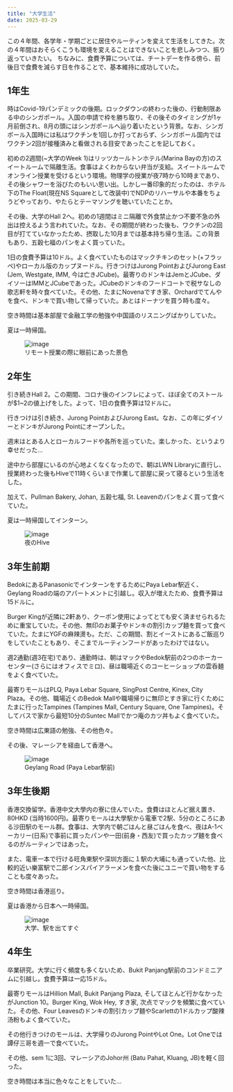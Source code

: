 ```yaml
---
title: "大学生活"
date: 2025-03-29
---
```


この４年間、各学年・学期ごとに居住やルーティンを変えて生活をしてきた。次の４年間はおそらくこうも環境を変えることはできないことを悲しみつつ、振り返っていきたい。
ちなみに、食費予算については、チートデーを作る傍ら、前後日で食費を減らす日を作ることで、基本維持に成功していた。

## 1年生
時はCovid-19パンデミックの後期。ロックダウンの終わった後の、行動制限ある中のシンガポール。入国の申請で枠を勝ち取り、その後そのタイミングが1ヶ月前倒され、8月の頭にはシンガポールへ辿り着いたという背景。なお、シンガポール入国時には私はワクチンを1回しか打っておらず、シンガポール国内ではワクチン2回が接種済みと看做される目安であったことを記しておく。

初めの2週間(\~大学のWeek 1)はリッツカールトンホテル(Marina Bayの方)のスイートルームで隔離生活。食事はよくわからない弁当が支給。スイートルームでオンライン授業を受けるという環境。物理学の授業が夜7時から10時まであり、その後シャワーを浴びたのもいい思い出。しかし一番印象的だったのは、ホテル下のThe Float(現在NS Squareとして改装中)でNDPのリハーサルや本番をちょうどやっており、やたらとテーマソングを聴いていたことか。

その後、大学のHall 2へ。初めの1週間はミニ隔離で外食禁止かつ不要不急の外出は控えるよう言われていた。なお、その期間が終わった後も、ワクチンの2回目が打てていなかったため、摂取した10月までは基本持ち帰り生活。この背景もあり、五穀七福のパンをよく買っていた。

1日の食費予算は10ドル。よく食べていたものはマックチキンのセット(+フラッペ)やローカル版のカップヌードル。行きつけはJurong PointおよびJurong East (Jem, Westgate, IMM, 今は亡きJCube)。最寄りのドンキはJemとJCube、ダイソーはIMMとJCubeであった。JCubeのドンキのフードコートで税サなしの歌志軒を時々食べていた。その他、たまにNovenaですき家、Orchardでてんやを食べ、ドンキで買い物して帰っていた。あとはドーナツを買う時も度々。

空き時間は基本部屋で金融工学の勉強や中国語のリスニングばかりしていた。

夏は一時帰国。

<figure class="blog-fig">
    <img class="blog-image" src="/MyPage/images/blog_images/i7.JPG" alt="image"/>
    <figcaption>リモート授業の際に眼前にあった景色</figcaption> 
</figure>

## 2年生
引き続きHall 2。この期間、コロナ後のインフレによって、ほぼ全てのストールが$1\~2の値上げをした。よって、1日の食費予算は12ドルに。

行きつけは引き続き、Jurong PointおよびJurong East。なお、この年にダイソーとドンキがJurong Pointにオープンした。

週末はとある人とローカルフードや各所を巡っていた。楽しかった、というより幸せだった…

途中から部屋にいるのが心地よくなくなったので、朝はLWN Libraryに直行し、授業終わった後もHiveで11時くらいまで作業して部屋に戻って寝るという生活をした。

加えて、Pullman Bakery, Johan, 五穀七福, St. Leavenのパンをよく買って食べていた。

夏は一時帰国してインターン。

<figure class="blog-fig">
    <img class="blog-image" src="/MyPage/images/blog_images/i8.JPG" alt="image"/>
    <figcaption>夜のHive</figcaption> 
</figure>

## 3年生前期
BedokにあるPanasonicでインターンをするためにPaya Lebar駅近く、Geylang Roadの端のアパートメントに引越し。収入が増えたため、食費予算は15ドルに。

Burger Kingが近隣に2軒あり、クーポン使用によってとても安く済ませられるために重宝していた。その他、無印のお菓子やドンキの割引カップ麺を買って食べていた。たまにYGFの麻辣燙も。ただ、この期間、割とイーストにあるご飯巡りをしていたこともあり、そこまでルーティンフードがあったわけではない。

週2通勤(週3在宅)であり、通勤時は、朝はマックやBedok駅前の2つのホーカーセンター(さらにはオフィスでミロ)、昼は職場近くのコーヒーショップの雲呑麺をよく食べていた。

最寄りモールはPLQ, Paya Lebar Square, SingPost Centre, Kinex, City Plaza。その他、職場近くのBedok Mallや職場帰りに無印とすき家に行くためにたまに行ったTampines (Tampines Mall, Century Square, One Tampines)。そしてバスで家から最短10分のSuntec Mallでかつ庵のカツ丼もよく食べていた。

空き時間は広東語の勉強、その他色々。

その後、マレーシアを経由して香港へ。

<figure class="blog-fig">
    <img class="blog-image" src="/MyPage/images/blog_images/i9.JPG" alt="image"/>
    <figcaption>Geylang Road (Paya Lebar駅前)</figcaption> 
</figure>

## 3年生後期
香港交換留学。香港中文大學内の寮に住んでいた。食費はほとんど据え置き、80HKD (当時1600円)。最寄りモールは大學駅から電車で2駅、5分のところにある沙田駅のモール群。食事は、大学内で朝ごはんと昼ごはんを食べ、夜はA-1ベーカリー(日系)で事前に買ったパンや一田(前身・西友)で買ったカップ麺を食べるのがルーティンではあった。

また、電車一本で行ける旺角東駅や深圳方面に１駅の大埔にも通っていた他、比較的近い樂富駅で二郎インスパイアラーメンを食べた後にユニーで買い物をすることも度々あった。

空き時間は香港巡り。

夏は香港から日本へ一時帰国。

<figure class="blog-fig">
    <img class="blog-image" src="/MyPage/images/blog_images/i10.JPG" alt="image"/>
    <figcaption>大学、駅を出てすぐ</figcaption> 
</figure>

## 4年生
卒業研究。大学に行く頻度も多くないため、Bukit Panjang駅前のコンドミニアムに引越し。食費予算は一応15ドル。

最寄りモールはHillion Mall, Bukit Panjang Plaza, そしてほとんど行かなかったがJunction 10。Burger King, Wok Hey, すき家, 次点でマックを頻繁に食べていた。その他、Four Leavesのドンキの割引カップ麺やScarlettの1ドルカップ酸辣汤粉もよく食べていた。

その他行きつけのモールは、大学帰りのJurong PointやLot One。Lot Oneでは譚仔三哥を週一で食べていた。

その他、sem 1に3回、マレーシアのJohor州 (Batu Pahat, Kluang, JB)を軽く回った。

空き時間は本当に色々なことをしていた…